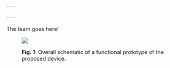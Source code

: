 ```yaml
---

---
```

The team goes here!

<figure>

![](/uploads/screenshot.png)

<figcaption>

**Fig. 1**: Overall schematic of a functional prototype of the proposed device.

</figcaption> </figure>